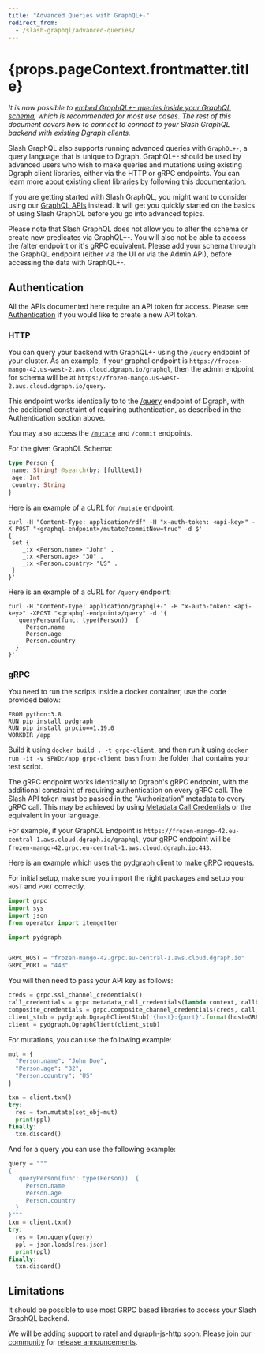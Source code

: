 ```yaml
---
title: "Advanced Queries with GraphQL+-"
redirect_from:
  - /slash-graphql/advanced-queries/
---
```


<h1>{props.pageContext.frontmatter.title}</h1>

*It is now possible to [embed GraphQL+- queries inside your GraphQL schema](https://graphql.dgraph.io/doc/custom/graphqlpm), which is recommended for most use cases. The rest of this document covers how to connect to connect to your Slash GraphQL backend with existing Dgraph clients.*

Slash GraphQL also supports running advanced queries with `GraphQL+-`, a query language that is unique to Dgraph. GraphQL+- should be used by advanced users who wish to make queries and mutations using existing Dgraph client libraries, either via the HTTP or gRPC endpoints. You can learn more about existing client libraries by following this [documentation](https://dgraph.io/docs/clients/).

If you are getting started with Slash GraphQL, you might want to consider using our [GraphQL APIs](https://graphql.dgraph.io/doc/) instead. It will get you quickly started on the basics of using Slash GraphQL before you go into advanced topics.

Please note that Slash GraphQL does not allow you to alter the schema or create new predicates via GraphQL+-. You will also not be able ta access the /alter endpoint or it's gRPC equivalent. Please add your schema through the GraphQL endpoint (either via the UI or via the Admin API), before accessing the data with GraphQL+-.

## Authentication

All the APIs documented here require an API token for access. Please see [Authentication](./admin/authentication) if you would like to create a new API token.

### HTTP

You can query your backend with GraphQL+- using the `/query` endpoint of your cluster. As an example, if your graphql endpoint is `https://frozen-mango-42.us-west-2.aws.cloud.dgraph.io/graphql`, then the admin endpoint for schema will be at `https://frozen-mango.us-west-2.aws.cloud.dgraph.io/query`.

This endpoint works identically to to the [/query](https://dgraph.io/docs/query-language/) endpoint of Dgraph, with the additional constraint of requiring authentication, as described in the Authentication section above.

You may also access the [`/mutate`](https://dgraph.io/docs/mutations/) and `/commit` endpoints.

For the given GraphQL Schema:
```graphql
type Person {
 name: String! @search(by: [fulltext])
 age: Int
 country: String
}
```

Here is an example of a cURL for `/mutate` endpoint:
```cURL
curl -H "Content-Type: application/rdf" -H "x-auth-token: <api-key>" -X POST "<graphql-endpoint>/mutate?commitNow=true" -d $'
{
 set {
    _:x <Person.name> "John" .
    _:x <Person.age> "30" .
    _:x <Person.country> "US" .
 }
}'
```
Here is an example of a cURL for `/query` endpoint:
```
curl -H "Content-Type: application/graphql+-" -H "x-auth-token: <api-key>" -XPOST "<graphql-endpoint>/query" -d '{
   queryPerson(func: type(Person))  {
     Person.name
     Person.age
     Person.country
  }
}'
```

### gRPC

You need to run the scripts inside a docker container, use the code provided below:
```docker
FROM python:3.8
RUN pip install pydgraph
RUN pip install grpcio==1.19.0
WORKDIR /app
```

Build it using `docker build . -t grpc-client`, and then run it using `docker run -it -v $PWD:/app grpc-client bash` from the folder that contains your test script. 

The gRPC endpoint works identically to Dgraph's gRPC endpoint, with the additional constraint of requiring authentication on every gRPC call. The Slash API token must be passed in the "Authorization" metadata to every gRPC call. This may be achieved by using [Metadata Call Credentials](https://godoc.org/google.golang.org/grpc/credentials#PerRPCCredentials) or the equivalent in your language.

For example, if your GraphQL Endpoint is `https://frozen-mango-42.eu-central-1.aws.cloud.dgraph.io/graphql`, your gRPC endpoint will be `frozen-mango-42.grpc.eu-central-1.aws.cloud.dgraph.io:443`.

Here is an example which uses the [pydgraph client](https://github.com/dgraph-io/pydgraph) to make gRPC requests.

For initial setup, make sure you import the right packages and setup your `HOST` and `PORT` correctly.

```python
import grpc
import sys
import json
from operator import itemgetter

import pydgraph


GRPC_HOST = "frozen-mango-42.grpc.eu-central-1.aws.cloud.dgraph.io"
GRPC_PORT = "443"
```

You will then need to pass your API key as follows:
```python
creds = grpc.ssl_channel_credentials()
call_credentials = grpc.metadata_call_credentials(lambda context, callback: callback((("authorization", "<api-key>"),), None))
composite_credentials = grpc.composite_channel_credentials(creds, call_credentials)
client_stub = pydgraph.DgraphClientStub('{host}:{port}'.format(host=GRPC_HOST, port=GRPC_PORT), composite_credentials)
client = pydgraph.DgraphClient(client_stub)
```

For mutations, you can use the following example:
```python
mut = {
  "Person.name": "John Doe",
  "Person.age": "32",
  "Person.country": "US"
}

txn = client.txn()
try:
  res = txn.mutate(set_obj=mut)
  print(ppl)
finally:
  txn.discard()
```

And for a query you can use the following example:
```python
query = """
{
   queryPerson(func: type(Person))  {
     Person.name
     Person.age
     Person.country
  }
}"""
txn = client.txn()
try:
  res = txn.query(query)
  ppl = json.loads(res.json)
  print(ppl)
finally:
  txn.discard()
```

## Limitations

It should be possible to use most GRPC based libraries to access your Slash GraphQL backend.

We will be adding support to ratel and dgraph-js-http soon. Please join our [community](https://discuss.dgraph.io) for [release announcements](https://discuss.dgraph.io/tags/c/user/slash/33/release).
